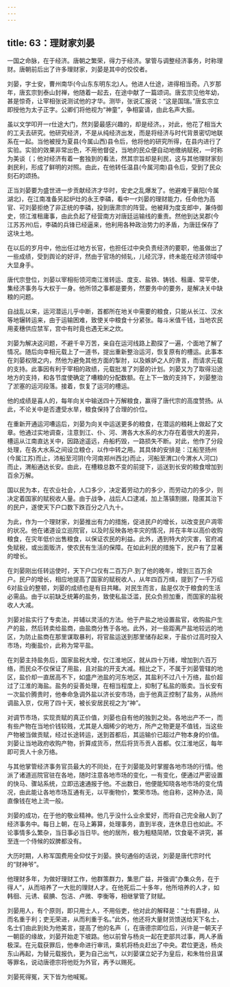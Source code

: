 ```yaml
---
---
---
```

title: 63：理财家刘晏
---



一国之命脉，在于经济。唐朝之繁荣，得力于经济。掌管与调整经济事务，时称理财。唐朝前后出了许多理财家，刘晏是其中的佼佼者。

刘晏，字士安，曹州南华(今山东东明东北)人。他进人仕途，进得相当奇。八岁那年，唐玄宗到泰山封禅，他随着一起去，在途中献了一篇颂词。唐玄宗见他年幼，甚是惊奇，让宰相张说测试他的才华。测毕，张说汇报说：“这是国瑞。”唐玄宗立即授他为太子正字。公卿们将他视为“神童”，争相宴请，由此名声大振。

虽以文学叩开一r仕途大门，然刘晏最感兴趣的，却是经济。，对此，他花了相当大的工夫去研究。他研究经济，不是从纯经济出发，而是将经济与时代背景密切地联系在一起。当他被授为夏县(今属山西)县令后，他将他的研究所得，在县内进行了实验。实验的效果非常出色，不用他督促，当地的民众便自动地缴纳赋税，一时称为美谈〔；他对经济有着一套独到的看法，然其宗旨却是利民，这与其他理财家刻剥民利，形成了鲜明的对照。由此，在他转任温县(今属河南)县令后，受到了民众刻石的颂扬。

正当刘晏要为盛世进一步贡献经济才华时，安史之乱爆发了。他避难于襄阳(今属湖北)，在江南准备另起炉灶的永王李磷，看中一r刘晏的理财能力，任命他为高官、可刘晏拒绝了非正统的李磷，投到唐肃宗的阵营。他被拜为度支郎中，兼侍御史，领江淮租庸事，由此负起了经营南方对唐廷运输线的重责。然他到达吴郡(今江苏苏州)后，李磷的兵锋已经逼来，他利用各种政治势力的矛盾，为唐廷保存了这块土地。

在以后的岁月中，他出任过地方长官，也担任过中央负责经济的要职，他虽做出了一些成绩，受到舆论的好评，然由于官场的倾轧，儿经沉浮，终未能在经济领域中大显身手。

唐代宗登位，刘晏以宰相衔领河南江淮转运、度支、盐铁、铸钱、租庸、常平使，集经济事务与大权于一身。他所领之事都是要务，然要务中的要务，是解决关中缺粮的问题。

自战乱以来，运河潜运儿乎中断，首都所在地关中需要的粮食，只能从长江、汉水等地辗转运来，由于运输困难，致使关中粮食十分紧张。每斗米值千钱，当地农民用麦穗供应禁军，宫中有时竟也遇无米之炊。

刘晏为解决这问题，不避千辛万苦，亲自在运河线路上勘探了一遍，个面地了解了情况。随后向幸相元载上了一道书，提出重新整治运河，恢复原有的槽运。此事本在刘晏权限之内，然他为避免其他方面的掣肘，以及嫉妒之人的谗言，而请求元载的支持。此事因有利于宰相的政绩，元载批准了刘晏的计划。刘晏又为了取得沿途地方的支持，和各节度使确定了嘈粮的分配数额。在上下一致的支持下，刘晏整治了淤塞的运河段落。接着，恢复了运河的槽运。

他的成绩是喜人的，每年向关中输送四十万解粮食，赢得了唐代宗的高度赞扬。从此，不论关中是否遭受水旱，粮食保持了合理的价位。

在重新开通运河嘈运后，刘晏为向关中运送更多的粮食，在潜运的粮耗上做起了文章。他通过实地调查，注意到江、仆、河、渭各大水系的水力存在着很大的差异，槽运从江南直达关中，因路途遥远，舟船朽毁，一路损失不断。对此，他作了分段处理，在各大水系之间设立粮仓，以作中转之用。其具体的安排是：江船至扬州(今属江苏)而止，沛船至河阴(今河南郑州西北)而止，河船至渭口(今渭水人河口)而止，渭船通达长安。由此，在槽粮总数不变的前提下，运送到长安的粮食增加到百余万解。

国以民为本，在农业社会，人口多少，决定着劳动力的多少，而劳动力的多少，则决定着国家的赋税收人量。由于战争，战后人口逮减，加上落镇割据，隐匿其治下的民户，遂使天下户口数下跌百分之八九十。

为此，作为一个理财家，刘晏推出有力的措施，促进民户的增长，以改变民户凋零的状况。他在诸道设立巡院官，以及时反映各地丰灾的情况，并在丰年以高价收购粮食，在灾年低价出售粮食，以保证农民的利益。此外，遇到特大的灾害，官府减免赋税，或出面贩济，使农民有生活的保障。在如此利民的措施下，民户有了显著的增长。

在刘晏刚出任转运使时，天下户口仅有二百万户.到了他的晚年，增到三百万余户。民户的增长，相应地提高了国家的赋税收人，从年四百万缉，提到了一千万绍6对盐业的整顿，刘晏的成绩也是有目共睹。对民生而言，盐是仅次于粮食的生活必需品。由于以前缺乏统筹的盐务，致使私盐泛滥，民众负担加重，而国家的盐税收人大减。

刘晏对盐实行了专卖法，并辅以灵活的方法。他于产盐之地设置盐官，收购盐户生产的盐，然后转卖给盐商，由盐商分售于各地。此外，对一些距离产盐地较远的地区，为防止盐商在那里谋取暴利，将官盐运送到那里储存起来，于盐价过高时投入市场，均衡盐价，此称为常平盐。

在刘晏主持盐务后，国家盐税大增，仅江淮地区，就从四十万绪，增加到六百万络，而民众不仅保证了用盐，且对盐的开支大减。相比之下，不属于刘晏管辖的地区，盐价却一直居高不下，如盛产池盐的河东地区，其盐利不过八十万络，盐价超过了江淮的海盐。盐务的妥善处理，在相当程度上，抑制了私盐的贩卖。当长安有一次盐价腾贵时，他奉命急调外盐以济长安市场，由于他真正控制了盐务，从扬州调盐入京，仅用了四十天，被长安居民视之为“神”。

对调节市场，实现贡赋的真正价值，刘晏也自有他的独到之处。各地出产不一，而有些产物在当地价钱较贱，尤其是人烟稀少的地方，所产之物更是不值钱，当这些产物被当做贡赋，经过长途转运，送到首都后，其运输价已超过产物本身的价值。刘晏让当地政府收购产物，折算成货币，然后将货币贡人首都。仅江淮地区，每年即可贡人十余万络。

与其他掌管经济事务官员最大的不同处，在于刘晏能及时掌握各地市场的行情。他派了诸道巡院官驻在各地，随时注意各地市场的变化，一有变化，便通过严密设置的快马、骤站系统，立即迅速通报于他。不出数日，他便能知晓各地市场的变化情况，由此能让各地市场互通有无，以平衡物价，繁荣市场。他自称，这种办法，简直像钱在地上流一般。

刘晏的成功，在于他的敬业精神。他几乎没什么业余爱好，而将自己完全融人到了经济事务中。每日上朝，在马上筹算，处理事务，直到半夜，连休息日也如此。不论事情多么繁杂，当日事必当日毕。他的居所，极为粗糙简陋，饮食毫不讲究，甚至连一个侍候的奴脾都没有。

大历时期，人称军国费用全仰仗于刘晏。换句通俗的话说，刘晏是唐代宗时代的“财神爷”。

他理财多年，为做好理财工作，他群策群力，集思广益，并强调“办集众务，在于得人”，从而培养了一大批的理财人才。在他死后二十多年，他所培养的人才，如韩徊、元诱、裴腆、包洁、卢微、李衡等，相继掌管了财赋。

刘晏用人，有个原则，即只用士人，不用俗吏，他对此的解释是：“士有爵禄，从而名重于利；吏无荣进，从而利重于名。”此外，他还将大量财货馈送给天下名士，名士们由此到处为他美言，提高了他的名声〔，在唐德宗即位后，兴许是一朝天子一朝臣的缘故，刘晏开始走下坡路。他以前曾与杨炎一起在吏部共过事，两人矛盾极深。在元载获罪后，他奉命进行审讯，乘机将杨炎赶出了中央。君位更迭，杨炎东山再起，为替元载报仇，更为自己出气，以刘晏谋立妃子为皇后，和朱牲份且谋等罪名，说动唐德宗将他贬为外官，再予以赐死。

刘晏死得冤，天下皆为他喊冤。